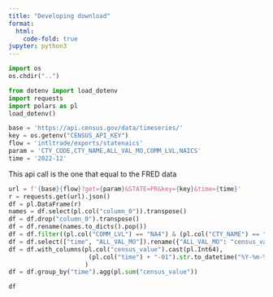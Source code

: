 ```yaml
---
title: "Developing download"
format:
  html:
    code-fold: true
jupyter: python3
---
```


```python
import os
os.chdir("..")
```

```python
from dotenv import load_dotenv
import requests
import polars as pl
load_dotenv()
```

```python
base = 'https://api.census.gov/data/timeseries/'
key = os.getenv("CENSUS_API_KEY")
flow = 'intltrade/exports/statenaics'
param = 'CTY_CODE,CTY_NAME,ALL_VAL_MO,COMM_LVL,NAICS'
time = '2022-12' 
```
This api call is the one that equal to the FRED data
```python
url = f'{base}{flow}?get={param}&STATE=PR&key={key}&time={time}'
r = requests.get(url).json()
df = pl.DataFrame(r)
names = df.select(pl.col("column_0")).transpose()
df = df.drop("column_0").transpose()
df = df.rename(names.to_dicts().pop())
df = df.filter((pl.col("COMM_LVL") == "NA4") & (pl.col("CTY_NAME") == "TOTAL FOR ALL COUNTRIES"))
df = df.select(["time", "ALL_VAL_MO"]).rename({"ALL_VAL_MO": "census_value"})
df = df.with_columns(pl.col("census_value").cast(pl.Int64),
                      (pl.col("time") + "-01").str.to_datetime("%Y-%m-%d").alias("time")
                     )
df = df.group_by("time").agg(pl.sum("census_value"))

df
```
